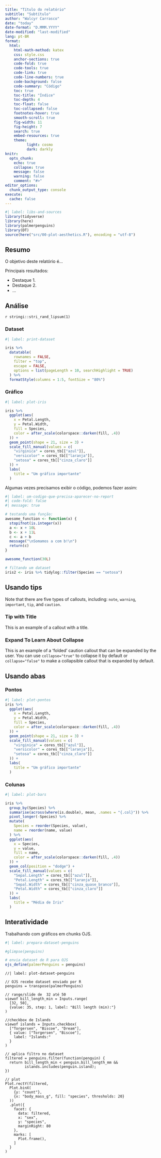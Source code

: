 ```yaml
---
title: "Título do relatório"
subtitle: "Subtítulo"
author: "Walcyr Carrasco"
date: "today"
date-format: "D.MMM.YYYY"
date-modified: "last-modified"
lang: pt-BR
format:
  html:
    html-math-method: katex
    css: style.css
    anchor-sections: true
    code-fold: true
    code-tools: true
    code-link: true
    code-line-numbers: true
    code-background: false
    code-summary: "Código"
    toc: true
    toc-title: "Índice"
    toc-depth: 4
    toc-float: false
    toc-collapsed: false
    footnotes-hover: true
    smooth-scroll: true
    fig-width: 11
    fig-height: 7
    search: true
    embed-resources: true
    theme:
          light: cosmo
          dark: darkly
knitr:
  opts_chunk:
    echo: true
    collapse: true
    message: false
    warning: false
    comment: "#>"
editor_options:
  chunk_output_type: console
execute:
  cache: false
---
```


```r
#| label: libs-and-sources
library(tidyverse)
library(here)
library(palmerpenguins)
library(DT)
source(here("src/00-plot-aesthetics.R"), encoding = "utf-8")
```

## Resumo

O objetivo deste relatório é...

Principais resultados:

- Destaque 1.
- Destaque 2.
- ...

## Análise

`r stringi::stri_rand_lipsum(1)`

### Dataset

```r
#| label: print-dataset

iris %>%
  datatable(
    rownames = FALSE,
    filter = "top",
    escape = FALSE,
    options = list(pageLength = 10, searchHighlight = TRUE)
  ) %>%
  formatStyle(columns = 1:5, fontSize = "80%")
```

### Gráfico

```r
#| label: plot-iris

iris %>%
  ggplot(aes(
    x = Petal.Length,
    y = Petal.Width,
    fill = Species,
    color = after_scale(colorspace::darken(fill, .4))
  )) +
  geom_point(shape = 21, size = 3) +
  scale_fill_manual(values = c(
    "virginica" = cores_tb[["azul"]],
    "versicolor" = cores_tb[["laranja"]],
    "setosa" = cores_tb[["cinza_claro"]]
  )) +
  labs(
    title = "Um gráfico importante"
  )
```

Algumas vezes precisamos exibir o código, podemos fazer assim:

```r
#| label: um-codigo-que-precisa-aparecer-no-report
#| code-fold: false
#| message: true

# testando uma função:
awesome_function <- function(x) {
  stopifnot(is.integer(x))
  a <- x + 10L
  b <- x + 11L
  c <- a + b
  message("\nSomamos a com b!\n")
  return(c)
}

awesome_function(30L)

# filtando um dataset
iris2 <- iris %>% tidylog::filter(Species == "setosa")
```

## Usando tips

::: {.callout-note}
Note that there are five types of callouts, including:
`note`, `warning`, `important`, `tip`, and `caution`.
:::

::: {.callout-tip}
### Tip with Title

This is an example of a callout with a title.
:::

::: {.callout-caution collapse="true"}
### Expand To Learn About Collapse

This is an example of a 'folded' caution callout that can be expanded by the user. You can use `collapse="true"` to collapse it by default or `collapse="false"` to make a collapsible callout that is expanded by default.
:::

## Usando abas

::: {.panel-tabset}

### Pontos

```r
#| label: plot-pontos
iris %>%
  ggplot(aes(
    x = Petal.Length,
    y = Petal.Width,
    fill = Species,
    color = after_scale(colorspace::darken(fill, .4))
  )) +
  geom_point(shape = 21, size = 3) +
  scale_fill_manual(values = c(
    "virginica" = cores_tb[["azul"]],
    "versicolor" = cores_tb[["laranja"]],
    "setosa" = cores_tb[["cinza_claro"]]
  )) +
  labs(
    title = "Um gráfico importante"
  )
```

### Colunas

```r
#| label: plot-bars

iris %>%
  group_by(Species) %>%
  summarise(across(where(is.double), mean, .names = "{.col}")) %>%
  pivot_longer(-Species) %>%
  mutate(
    Species = reorder(Species, value),
    name = reorder(name, value)
  ) %>%
  ggplot(aes(
    x = Species,
    y = value,
    fill = name,
    color = after_scale(colorspace::darken(fill, .4))
  )) +
  geom_col(position = "dodge") +
  scale_fill_manual(values = c(
    "Sepal.Length" = cores_tb[["azul"]],
    "Petal.Length" = cores_tb[["laranja"]],
    "Sepal.Width" = cores_tb[["cinza_quase_branco"]],
    "Petal.Width" = cores_tb[["cinza_claro"]]
  )) +
  labs(
    title = "Média de Iris"
  )
```

:::

## Interatividade

Trabalhando com gráficos em chunks OJS.

```r
#| label: prepara-dataset-penguins

#glimpse(penguins)

# envia dataset de R para OJS
ojs_define(palmerPenguins = penguins)
```

```ojs
//| label: plot-dataset-penguins

// OJS recebe dataset enviado por R
penguins = transpose(palmerPenguins)

// range/slide de  32 até 50
viewof bill_length_min = Inputs.range(
  [32, 50],
  {value: 35, step: 1, label: "Bill length (min):"}
)

//checkbox de Islands
viewof islands = Inputs.checkbox(
  ["Torgersen", "Biscoe", "Dream"],
  { value: ["Torgersen", "Biscoe"],
    label: "Islands:"
  }
)

// aplica filtro no dataset
filtered = penguins.filter(function(penguin) {
  return bill_length_min < penguin.bill_length_mm &&
         islands.includes(penguin.island);
})

// plot
Plot.rectY(filtered,
  Plot.binX(
    {y: "count"},
    {x: "body_mass_g", fill: "species", thresholds: 20}
  ))
  .plot({
    facet: {
      data: filtered,
      x: "sex",
      y: "species",
      marginRight: 80
    },
    marks: [
      Plot.frame(),
    ]
  }
)
```
